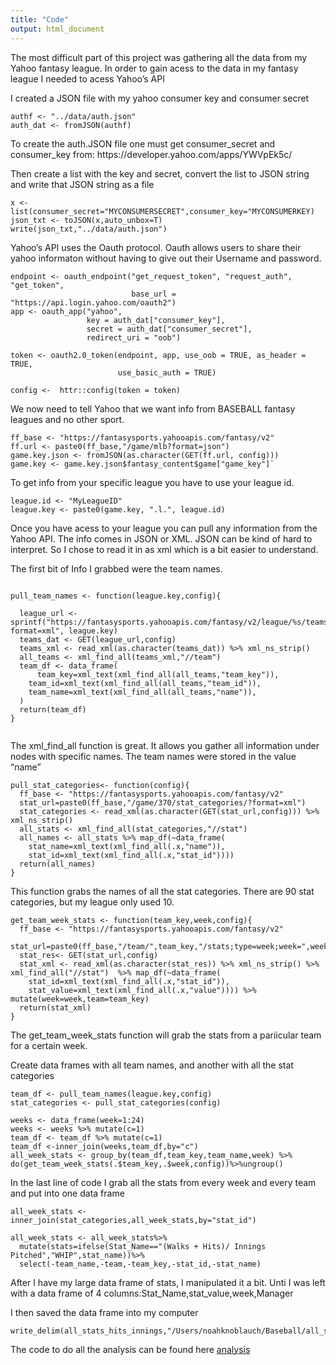 ```yaml
---
title: "Code"
output: html_document
---
```



The most difficult part of this project was gathering all the data from my Yahoo fantasy league.  In order to gain acess to the data in my fantasy league I needed to acess Yahoo's API

I created a JSON file with my yahoo consumer key and consumer secret

```
authf <- "../data/auth.json"
auth_dat <- fromJSON(authf)

```
To create the auth.JSON file one must get consumer_secret and consumer_key from: https://developer.yahoo.com/apps/YWVpEk5c/

Then create a list with the key and secret, convert the list to JSON string and write that JSON string as a file

```
x <- list(consumer_secret="MYCONSUMERSECRET",consumer_key="MYCONSUMERKEY)
json_txt <- toJSON(x,auto_unbox=T)
write(json_txt,"../data/auth.json")

```

Yahoo's API uses the Oauth protocol.  Oauth allows users to share their yahoo informaton without having to give out their Username and password.  


```
endpoint <- oauth_endpoint("get_request_token", "request_auth", "get_token",
                           base_url = "https://api.login.yahoo.com/oauth2")
app <- oauth_app("yahoo",
                 key = auth_dat["consumer_key"],
                 secret = auth_dat["consumer_secret"],
                 redirect_uri = "oob")

token <- oauth2.0_token(endpoint, app, use_oob = TRUE, as_header = TRUE,
                        use_basic_auth = TRUE)

config <-  httr::config(token = token)

```

We now need to tell Yahoo that we want info from BASEBALL fantasy leagues and no other sport.  


```
ff_base <- "https://fantasysports.yahooapis.com/fantasy/v2"
ff.url <- paste0(ff_base,"/game/mlb?format=json")
game.key.json <- fromJSON(as.character(GET(ff.url, config)))
game.key <- game.key.json$fantasy_content$game["game_key"]`
```

To get info from your specific league you have to use your league id.
```
league.id <- "MyLeagueID"
league.key <- paste0(game.key, ".l.", league.id)
```

Once you have acess to your league you can pull any information from the Yahoo API.  The info comes in JSON or XML. JSON can be kind of hard to interpret. So I chose to read it in as xml which is a bit easier to understand.  

The first bit of Info I grabbed were the team names.


```

pull_team_names <- function(league.key,config){

  league_url <- sprintf("https://fantasysports.yahooapis.com/fantasy/v2/league/%s/teams/metadata?format=xml", league.key)
  teams_dat <- GET(league_url,config)
  teams_xml <- read_xml(as.character(teams_dat)) %>% xml_ns_strip()
  all_teams <- xml_find_all(teams_xml,"//team")
  team_df <- data_frame(
      team_key=xml_text(xml_find_all(all_teams,"team_key")),
    team_id=xml_text(xml_find_all(all_teams,"team_id")),
    team_name=xml_text(xml_find_all(all_teams,"name")),
  )
  return(team_df)
}


```

The xml_find_all function is great. It allows you gather all information under nodes with specific names.  The team names were stored in the value "name"




```
pull_stat_categories<- function(config){
  ff_base <- "https://fantasysports.yahooapis.com/fantasy/v2"
  stat_url=paste0(ff_base,"/game/370/stat_categories/?format=xml")
  stat_categories <- read_xml(as.character(GET(stat_url,config))) %>% xml_ns_strip()
  all_stats <- xml_find_all(stat_categories,"//stat")
  all_names <- all_stats %>% map_df(~data_frame(
    stat_name=xml_text(xml_find_all(.x,"name")),
    stat_id=xml_text(xml_find_all(.x,"stat_id"))))
  return(all_names)
}

```
This function grabs the names of all the stat categories.  There are 90 stat categories, but my league only used 10.


```
get_team_week_stats <- function(team_key,week,config){
  ff_base <- "https://fantasysports.yahooapis.com/fantasy/v2"
  stat_url=paste0(ff_base,"/team/",team_key,"/stats;type=week;week=",week)
  stat_res<- GET(stat_url,config)
  stat_xml <- read_xml(as.character(stat_res)) %>% xml_ns_strip() %>% xml_find_all("//stat")  %>% map_df(~data_frame(
    stat_id=xml_text(xml_find_all(.x,"stat_id")),
    stat_value=xml_text(xml_find_all(.x,"value")))) %>% mutate(week=week,team=team_key)
  return(stat_xml)
}
```

The get_team_week_stats function will grab the stats from a pariicular team for a certain week.


Create data frames with all team names, and another with all the stat categories
```
team_df <- pull_team_names(league.key,config)
stat_categories <- pull_stat_categories(config)
```


```
weeks <- data_frame(week=1:24)
weeks <- weeks %>% mutate(c=1)
team_df <- team_df %>% mutate(c=1)
team_df <-inner_join(weeks,team_df,by="c")
all_week_stats <- group_by(team_df,team_key,team_name,week) %>% do(get_team_week_stats(.$team_key,.$week,config))%>%ungroup()
```
In the last line of code I grab all the stats from every week and every team and put into one data frame

```
all_week_stats <- inner_join(stat_categories,all_week_stats,by="stat_id")

all_week_stats <- all_week_stats%>%
  mutate(stats=ifelse(Stat_Name=="(Walks + Hits)/ Innings Pitched","WHIP",stat_name))%>%
  select(-team_name,-team,-team_key,-stat_id,-stat_name)

```
After I have my large data frame of stats, I manipulated it a bit.  Unti I was left with a data frame of 4 columns:Stat_Name,stat_value,week,Manager

I then saved the data frame into my computer

```
write_delim(all_stats_hits_innings,"/Users/noahknoblauch/Baseball/all_stats_hits_innings.txt",delim="\t")
```



The code to do all the analysis can be found here [analysis](anlalysis.html)


